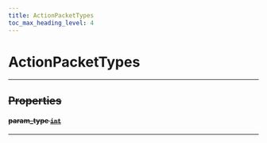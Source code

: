 ```yaml
---
title: ActionPacketTypes
toc_max_heading_level: 4
---
```


# ActionPacketTypes <s generated />

<hr class="solid" />  <s generated />

## Properties <s generated />

#### param_type [`int`]( https://docs.python.org/3.9/library/stdtypes.html?highlight=int#numeric-types-int-float-complex) <s generated />

<hr class="solid" />  <s generated />
